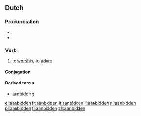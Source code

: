 ==Dutch==

===Pronunciation===
*{{audio|Nl-aanbidden.ogg|audio}}
*{{IPA|/aːnˈbɪdə(n)/|lang=nl}}

===Verb===
{{nl-verb|st-5}}

# to [[worship]], to [[adore]]

====Conjugation====
{{nl-conj-st|class=5|aanbid|aanbad|aanbeden|aux2=zijn|aanbidde|aanbade|aanbaadt}}

====Derived terms====
* [[aanbidding]]

[[el:aanbidden]]
[[fr:aanbidden]]
[[it:aanbidden]]
[[li:aanbidden]]
[[nl:aanbidden]]
[[pl:aanbidden]]
[[fi:aanbidden]]
[[zh:aanbidden]]